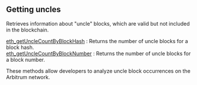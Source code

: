 
## Getting uncles

Retrieves information about "uncle" blocks, which are valid but not included in the blockchain.

[eth_getUncleCountByBlockHash](/arbitrum-api/gettinguncles/eth_getUncleCountByBlockHash) : Returns the number of uncle blocks for a block hash. \
[eth_getUncleCountByBlockNumber](/arbitrum-api/gettinguncles/eth_getUncleCountByBlockNumber) : Returns the number of uncle blocks for a block number.

These methods allow developers to analyze uncle block occurrences on the Arbitrum network.

<Space h={16} />
<GetStarted />

